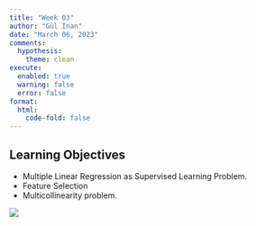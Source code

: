```yaml
---
title: "Week 03"
author: "Gül İnan"
date: "March 06, 2023"
comments:
  hypothesis: 
    theme: clean
execute: 
  enabled: true
  warning: false
  error: false
format: 
  html:
    code-fold: false
---
```


## Learning Objectives

* Multiple Linear Regression as Supervised Learning Problem.
* Feature Selection
* Multicollinearity problem.


![](/images/heatmap.png)

